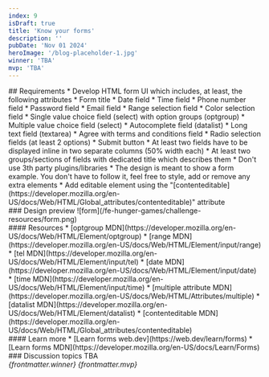 ```yaml
---
index: 9
isDraft: true
title: 'Know your forms'
description: ''
pubDate: 'Nov 01 2024'
heroImage: '/blog-placeholder-1.jpg'
winner: 'TBA'
mvp: 'TBA'
---
```


<Section>
  ## Requirements
  * Develop HTML form UI which includes, at least, the following attributes
    * Form title
    * Date field
    * Time field
    * Phone number field
    * Password field
    * Email field
    * Range selection field
    * Color selection field
    * Single value choice field (select) with option groups (optgroup)
    * Multiple value choice field (select)
    * Autocomplete field (datalist)
    * Long text field (textarea)
    * Agree with terms and conditions field
    * Radio selection fields (at least 2 options)
    * Submit button
  * At least two fields have to be displayed inline in two separate columns (50% width each)
  * At least two groups/sections of fields with dedicated title which describes them
  * Don't use 3th party plugins/libraries
  * The design is meant to show a form example. You don't have to follow it, feel free to style, add or remove any extra elements
  * <Special /> Add editable element using the "[contenteditable](https://developer.mozilla.org/en-US/docs/Web/HTML/Global_attributes/contenteditable)" attribute
</Section>

<Section>
  ### Design preview
  ![form](/fe-hunger-games/challenge-resources/form.png)
</Section>

<Section>
  #### Resources
  * [optgroup MDN](https://developer.mozilla.org/en-US/docs/Web/HTML/Element/optgroup)
  * [range MDN](https://developer.mozilla.org/en-US/docs/Web/HTML/Element/input/range)
  * [tel MDN](https://developer.mozilla.org/en-US/docs/Web/HTML/Element/input/tel)
  * [date MDN](https://developer.mozilla.org/en-US/docs/Web/HTML/Element/input/date)
  * [time MDN](https://developer.mozilla.org/en-US/docs/Web/HTML/Element/input/time)
  * [multiple attribute MDN](https://developer.mozilla.org/en-US/docs/Web/HTML/Attributes/multiple)
  * [datalist MDN](https://developer.mozilla.org/en-US/docs/Web/HTML/Element/datalist)
  * [contenteditable MDN](https://developer.mozilla.org/en-US/docs/Web/HTML/Global_attributes/contenteditable)
</Section>

<Section>
  #### Learn more
  * [Learn forms web.dev](https://web.dev/learn/forms)
  * [Learn forms MDN](https://developer.mozilla.org/en-US/docs/Learn/Forms)
</Section>

<Section>
  ### Discussion topics
  TBA
</Section>

<Winner>
  <em>{frontmatter.winner}</em>
</Winner>

<MVP>
  <em>{frontmatter.mvp}</em>
</MVP>
